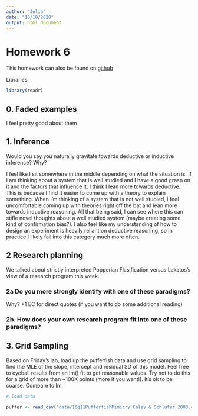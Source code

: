 ```yaml
---
author: "Julia"
date: "10/18/2020"
output: html_document
---
```

# Homework 6 {.tabset}

This homework can also be found on [github]()

Libraries
```r
library(readr)
```



## 0. Faded examples

I feel pretty good about them

## 1. Inference

Would you say you naturally gravitate towards deductive or inductive inference? Why?

I feel like I sit somewhere in the middle depending on what the situation is. If I am thinking about a system that is well studied and I have a good grasp on it and the factors that influence it, I think I lean more towards deductive. This is because I find it easier to come up with a theory to explain something. When I'm thinking of a system that is not well studied, I feel uncomfortable coming up with theories right off the bat and lean more towards inductive reasoning. All that being said, I can see where this can stifle novel thoughts about a well studied system (maybe creating some kind of confirmation bias?). I also feel like my understanding of how to design an experiment is heavily reliant on deductive reasoning, so in practice I likely fall into this category much more often. 


## 2 Research planning
We talked about strictly interpreted Popperian Flasification versus Lakatos’s view of a research program this week.

### 2a Do you more strongly identify with one of these paradigms? 
Why? +1 EC for direct quotes (if you want to do some additional reading)


### 2b. How does your own research program fit into one of these paradigms?




## 3. Grid Sampling

Based on Friday’s lab, load up the pufferfish data and use grid sampling to find the MLE of the slope, intercept and residual SD of this model. Feel free to eyeball results from an lm() fit to get reasonable values. Try not to do this for a grid of more than ~100K points (more if you want!). It’s ok to be coarse. Compare to lm.

```r
# load data

puffer <- read_csv("data/16q11PufferfishMimicry Caley & Schluter 2003.csv")
```

